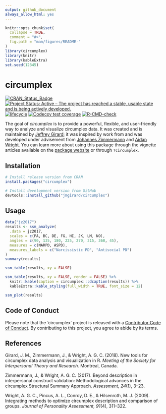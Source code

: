 ```yaml
---
output: github_document
always_allow_html: yes
---
```


<!-- README.md is generated from README.Rmd. Please edit that file -->

```r
knitr::opts_chunk$set(
  collapse = TRUE,
  comment = "#>",
  fig.path = "man/figures/README-"
)
library(circumplex)
library(knitr)
library(kableExtra)
set.seed(12345)
```

# circumplex <img src="man/figures/logo.png" align="right" alt="" />

<!-- badges: start -->
[![CRAN_Status_Badge](https://www.r-pkg.org/badges/version/circumplex)](https://cran.r-project.org/package=circumplex)
[![Project Status: Active – The project has reached a stable, usable state and is being actively developed.](https://www.repostatus.org/badges/latest/active.svg)](https://www.repostatus.org/#active)
[![lifecycle](https://img.shields.io/badge/lifecycle-maturing-blue.svg)](https://lifecycle.r-lib.org/articles/stages.html)
[![Codecov test coverage](https://codecov.io/gh/jmgirard/circumplex/branch/master/graph/badge.svg)](https://codecov.io/gh/jmgirard/circumplex?branch=master)
[![R-CMD-check](https://github.com/jmgirard/circumplex/workflows/R-CMD-check/badge.svg)](https://github.com/jmgirard/circumplex/actions)
<!-- badges: end -->

The goal of *circumplex* is to provide a powerful, flexible, and user-friendly way to analyze and visualize circumplex data. It was created and is maintained by [Jeffrey Girard](https://jmgirard.com/); it was inspired by work from and was developed under advisement from [Johannes Zimmermann](https://www.uni-kassel.de/fb01/institute/institut-fuer-psychologie/fachgebiete/differentielle-psychologie/prof-dr-johannes-zimmermann) and [Aidan Wright](https://www.personalityprocesses.com/). You can learn more about using this package through the vignette articles available on the [package website](https://circumplex.jmgirard.com/) or through `?circumplex`.

## Installation

``` r
# Install release version from CRAN
install.packages("circumplex")

# Install development version from GitHub
devtools::install_github("jmgirard/circumplex")
```

## Usage

```r
data("jz2017")
results <- ssm_analyze(
  .data = jz2017, 
  scales = c(PA, BC, DE, FG, HI, JK, LM, NO), 
  angles = c(90, 135, 180, 225, 270, 315, 360, 45), 
  measures = c(NARPD, ASPD),
  measures_labels = c("Narcissistic PD", "Antisocial PD")
)
summary(results)
```

``` r
ssm_table(results, xy = FALSE)
```

```r
ssm_table(results, xy = FALSE, render = FALSE) %>%
  knitr::kable(caption = circumplex:::dcaption(results)) %>% 
  kableExtra::kable_styling(full_width = TRUE, font_size = 12)
```

```r
ssm_plot(results)
```

## Code of Conduct
Please note that the 'circumplex' project is released with a
[Contributor Code of Conduct](https://circumplex.jmgirard.com/CODE_OF_CONDUCT.html).
By contributing to this project, you agree to abide by its terms.

## References

Girard, J. M., Zimmermann, J., & Wright, A. G. C. (2018). New tools for circumplex data analysis and visualization in R. _Meeting of the Society for Interpersonal Theory and Research._ Montreal, Canada.

Zimmermann, J., & Wright, A. G. C. (2017). Beyond description in interpersonal construct validation: Methodological advances in the circumplex Structural Summary Approach. _Assessment, 24_(1), 3–23.

Wright, A. G. C., Pincus, A. L., Conroy, D. E., & Hilsenroth, M. J. (2009). Integrating methods to optimize circumplex description and comparison of groups. _Journal of Personality Assessment, 91_(4), 311–322.
